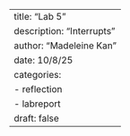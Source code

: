 ---
title: "Lab 5"
description: "Interrupts"
author: "Madeleine Kan"
date: 10/8/25
categories:
    - reflection
    - labreport
draft: false
---